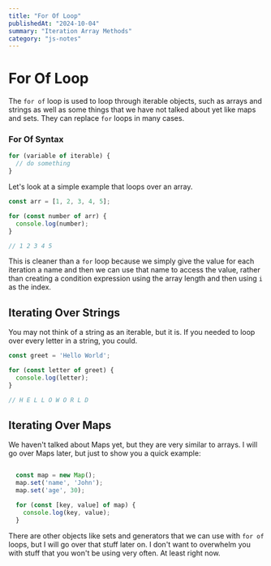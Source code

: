 ```yaml
---
title: "For Of Loop"
publishedAt: "2024-10-04"
summary: "Iteration Array Methods"
category: "js-notes"
---
```

# For Of Loop

The `for of` loop is used to loop through iterable objects, such as arrays and strings as well as some things that we have not talked about yet like maps and sets. They can replace `for` loops in many cases.

### For Of Syntax

```JavaScript
for (variable of iterable) {
  // do something
}
```

Let's look at a simple example that loops over an array.

```JavaScript
const arr = [1, 2, 3, 4, 5];

for (const number of arr) {
  console.log(number);
}

// 1 2 3 4 5
```

This is cleaner than a `for` loop because we simply give the value for each iteration a name and then we can use that name to access the value, rather than creating a condition expression using the array length and then using `i` as the index.

## Iterating Over Strings

You may not think of a string as an iterable, but it is. If you needed to loop over every letter in a string, you could.

```JavaScript
const greet = 'Hello World';

for (const letter of greet) {
  console.log(letter);
}

// H E L L O W O R L D
```

## Iterating Over Maps

We haven't talked about Maps yet, but they are very similar to arrays. I will go over Maps later, but just to show you a quick example:

```JavaScript

  const map = new Map();
  map.set('name', 'John');
  map.set('age', 30);

  for (const [key, value] of map) {
    console.log(key, value);
  }
```

There are other objects like sets and generators that we can use with `for of` loops, but I will go over that stuff later on. I don't want to overwhelm you with stuff that you won't be using very often. At least right now.

